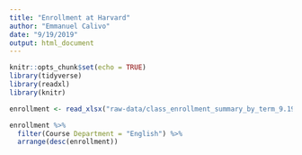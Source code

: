 ```yaml
---
title: "Enrollment at Harvard"
author: "Emmanuel Calivo"
date: "9/19/2019"
output: html_document
---
```


```r
knitr::opts_chunk$set(echo = TRUE)
library(tidyverse)
library(readxl)
library(knitr)

enrollment <- read_xlsx("raw-data/class_enrollment_summary_by_term_9.19.19.xlsx", skip = 3)
```

``` r
enrollment %>%
  filter(Course Department = "English") %>%
  arrange(desc(enrollment))
```


